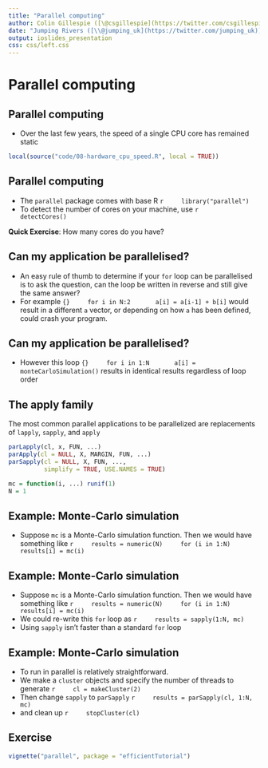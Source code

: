```yaml
---
title: "Parallel computing"
author: Colin Gillespie ([\@csgillespie](https://twitter.com/csgillespie))
date: "Jumping Rivers ([\\@jumping_uk](https://twitter.com/jumping_uk))"
output: ioslides_presentation
css: css/left.css
---
```

<!--
%\VignetteEngine{knitr::rmarkdown}
%\VignetteIndexEntry{Slides: Parallel computing}
-->

# Parallel computing
## Parallel computing

  * Over the last few years, the speed of a single CPU core has remained static 
  
```r
local(source("code/08-hardware_cpu_speed.R", local = TRUE))
```

## Parallel computing

  * The `parallel` package comes with base R
    ```r
    library("parallel")
    ```
  * To detect the number of cores on your machine, use
    ```r
    detectCores()
    ```
    
__Quick Exercise__: How many cores do you have?

## Can my application be parallelised?    

  * An easy rule of thumb to determine if your `for` loop can be parallelised is
to ask the question, can the loop be written in reverse and still give the same
answer? 
  * For example
    ```{}
    for i in N:2
      a[i] = a[i-1] + b[i]
    ```
would result in a different `a` vector, or depending on how `a` has been
defined, could crash your program. 

## Can my application be parallelised?    

  * However this loop
    ```{}
    for i in 1:N
      a[i] = monteCarloSimulation()
    ```
results in identical results regardless of loop order

  
## The apply family

The most common parallel applications to be parallelized are replacements of `lapply`, `sapply`, and  `apply`

```r
parLapply(cl, x, FUN, ...)
parApply(cl = NULL, X, MARGIN, FUN, ...)
parSapply(cl = NULL, X, FUN, ..., 
          simplify = TRUE, USE.NAMES = TRUE) 
```

```r
mc = function(i, ...) runif(1)
N = 1
```

## Example: Monte-Carlo simulation

  * Suppose `mc` is a Monte-Carlo simulation function. Then we would have something like
    ```r
    results = numeric(N)
    for (i in 1:N)
      results[i] = mc(i)
    ```

## Example: Monte-Carlo simulation

  * Suppose `mc` is a Monte-Carlo simulation function. Then we would have something like
    ```r
    results = numeric(N)
    for (i in 1:N)
      results[i] = mc(i)
    ```
  * We could re-write this `for` loop as
    ```r
    results = sapply(1:N, mc)
    ```
  * Using `sapply` isn't faster than a standard `for` loop
  
## Example: Monte-Carlo simulation

  * To run in parallel is relatively straightforward. 
  * We make a `cluster` objects and specify the number of threads to generate
    ```r
    cl = makeCluster(2)
    ```
  * Then change `sapply` to `parSapply`
    ```r
    results = parSapply(cl, 1:N, mc)
    ```
  * and clean up
    ```r
    stopCluster(cl)
    ```

## Exercise

```r
vignette("parallel", package = "efficientTutorial")
```
